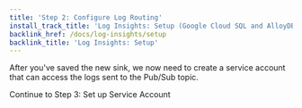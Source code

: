 ```yaml
---
title: 'Step 2: Configure Log Routing'
install_track_title: 'Log Insights: Setup (Google Cloud SQL and AlloyDB)'
backlink_href: /docs/log-insights/setup
backlink_title: 'Log Insights: Setup'
---
```



<GCPLogRouting imgCreateLogSink={imgCreateLogSink} />

After you've saved the new sink, we now need to create a service account that can access the logs sent to the Pub/Sub topic.

<Link className="btn btn-success" to="03_set_up_service_account">
  Continue to Step 3: Set up Service Account
</Link>

